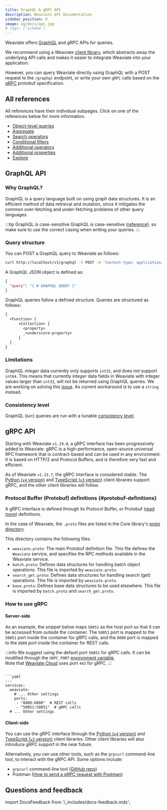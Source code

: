 ```yaml
---
title: GraphQL & gRPC API
description: Weaviate API Documentation
sidebar_position: 0
image: og/docs/api.jpg
# tags: ['schema']
---
```


Weaviate offers [GraphQL](https://graphql.org/) and gRPC APIs for queries.

We recommend using a Weaviate [client library](../client-libraries/index.mdx), which abstracts away the underlying API calls and makes it easier to integrate Weaviate into your application.

However, you can query Weaviate directly using GraphQL with a POST request to the `/graphql` endpoint, or write your own `gRPC` calls based on the [gRPC](#protobuf-definitions) protobuf specification.

## All references

All references have their individual subpages. Click on one of the references below for more information.

- [Object-level queries](./graphql/get.md)
- [Aggregate](./graphql/aggregate.md)
- [Search operators](./graphql/search-operators.md)
- [Conditional filters](./graphql/filters.md)
- [Additional operators](./graphql/additional-operators.md)
- [Additional properties](./graphql/additional-properties.md)
- [Explore](./graphql/explore.md)

## GraphQL API

### Why GraphQL?

GraphQL is a query language built on using graph data structures. It is an efficient method of data retrieval and mutation, since it mitigates the common over-fetching and under-fetching problems of other query languages.

:::tip GraphQL is case-sensitive
GraphQL is case-sensitive ([reference](https://spec.graphql.org/June2018/#sec-Names)), so make sure to use the correct casing when writing your queries.
:::

### Query structure

You can POST a GraphQL query to Weaviate as follows:

```bash
curl http://localhost/v1/graphql -X POST -H 'Content-type: application/json' -d '{GraphQL query}'
```

A GraphQL JSON object is defined as:

```json
{
  "query": "{ # GRAPHQL QUERY }"
}
```

GraphQL queries follow a defined structure. Queries are structured as follows:

```graphql
{
  <Function> {
      <Collection> {
        <property>
        _<underscore-property>
      }
  }
}
```

### Limitations

GraphQL _integer_ data currently only supports `int32`, and does not support `int64`. This means that currently _integer_ data fields in Weaviate with integer values larger than `int32`, will not be returned using GraphQL queries. We are working on solving this [issue](https://github.com/weaviate/weaviate/issues/1563). As current workaround is to use a `string` instead.

### Consistency level

GraphQL (`Get`) queries are run with a tunable [consistency level](../concepts/replication-architecture/consistency.md#tunable-read-consistency).

## gRPC API

Starting with Weaviate `v1.19.0`, a gRPC interface has been progressively added to Weaviate. gRPC is a high-performance, open-source universal RPC framework that is contract-based and can be used in any environment. It is based on HTTP/2 and Protocol Buffers, and is therefore very fast and efficient.

As of Weaviate `v1.23.7`, the gRPC interface is considered stable. The [Python (`v4` version)](/docs/weaviate/client-libraries/python) and [TypeScript (`v3` version)](../client-libraries/typescript/index.mdx) client libraries support gRPC, and the other client libraries will follow.

### Protocol Buffer (Protobuf) definitions {#protobuf-definitions}

A gRPC interface is defined through its Protocol Buffer, or Protobuf ([read more](https://protobuf.dev/)) definitions.

In the case of Weaviate, the `.proto` files are listed in the Core library's [proto directory](https://github.com/weaviate/weaviate/tree/master/grpc/proto/v1).

This directory contains the following files:

- `weaviate.proto`: The main Protobuf definition file. This file defines the `Weaviate` service, and specifies the RPC methods available in the Weaviate service.
- `batch.proto`: Defines data structures for handling batch object operations. This file is imported by `weaviate.proto`.
- `search_get.proto`: Defines data structures for handling search (get) operations. This file is imported by `weaviate.proto`.
- `base.proto`: Defines base data structures to be used elsewhere. This file is imported by `batch.proto` and `search_get.proto`.

### How to use gRPC

#### Server-side

As an example, the snippet below maps `50051` as the host port so that it can be accessed from outside the container. The `50051` port is mapped to the `50051` port inside the container for gRPC calls, and the `8080` port is mapped to the `8080` port inside the container for REST calls.

:::info
We suggest using the default port `50051` for gRPC calls. It can be modified through the `GRPC_PORT` [environment variable](/docs/weaviate/config-refs/env-vars).  
Note that [Weaviate Cloud](https://console.weaviate.cloud/) uses port `443` for gRPC.
:::

````yaml:

```yaml
---
services:
  weaviate:
    # ... Other settings
    ports:
     - "8080:8080"  # REST calls
     - "50051:50051"  # gRPC calls
  # ... Other settings
````

#### Client-side

You can use the gRPC interface through the [Python (`v4` version)](/docs/weaviate/client-libraries/python) and [TypeScript (`v3` version)](../client-libraries/typescript/index.mdx) client libraries. Other client libraries will also introduce gRPC support in the near future.

Alternatively, you can use other tools, such as the `grpcurl` command-line tool, to interact with the gRPC API. Some options include:

- `grpcurl` command-line tool ([GitHub repo](https://github.com/fullstorydev/grpcurl))
- Postman ([How to send a gRPC request with Postman](https://learning.postman.com/docs/sending-requests/grpc/grpc-request-interface/))

## Questions and feedback

import DocsFeedback from '/\_includes/docs-feedback.mdx';

<DocsFeedback/>
